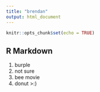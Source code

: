 ```yaml
---
title: "brendan"
output: html_document
---
```


```r
knitr::opts_chunk$set(echo = TRUE)
```

## R Markdown

1. burple
2. not sure	
3. bee movie 
4. donut >:)